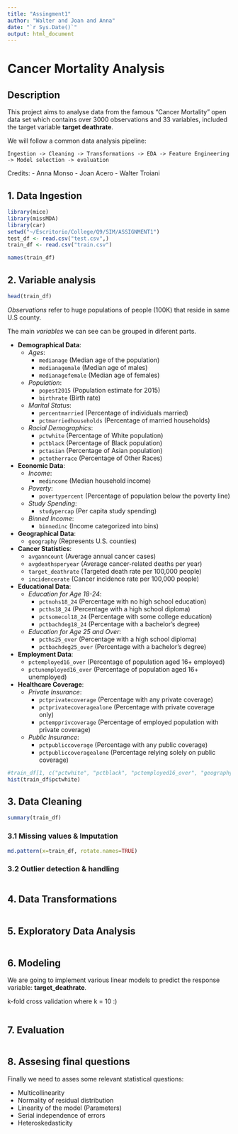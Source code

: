 ```yaml
---
title: "Assingment1"
author: "Walter and Joan and Anna"
date: "`r Sys.Date()`"
output: html_document
---
```


# Cancer Mortality Analysis

## Description 

This project aims to analyse data from the famous "Cancer Mortality" open data set which contains over 3000 observations and 33 variables, included the target variable **target deathrate**.

We will follow a common data analysis pipeline:

```
Ingestion -> Cleaning -> Transformations -> EDA -> Feature Engineering -> Model selection -> evaluation
```

Credits:
- Anna Monso
- Joan Acero
- Walter Troiani

## 1. Data Ingestion 

```r
library(mice)
library(missMDA)
library(car)
setwd("~/Escritorio/College/Q9/SIM/ASSIGNMENT1")
test_df <- read.csv("test.csv",)
train_df <- read.csv("train.csv")

names(train_df)
```

## 2. Variable analysis 


```r
head(train_df)

```

*Observations* refer to huge populations of people (100K) that reside in same U.S county. 


The main *variables* we can see can be grouped in diferent parts. 

- **Demographical Data**:
  - *Ages*: 
    - `medianage` (Median age of the population)
    - `medianagemale` (Median age of males)
    - `medianagefemale` (Median age of females)
  - *Population*: 
    - `popest2015` (Population estimate for 2015)
    - `birthrate` (Birth rate)
  - *Marital Status*: 
    - `percentmarried` (Percentage of individuals married)
    - `pctmarriedhouseholds` (Percentage of married households)
  - *Racial Demographics*: 
    - `pctwhite` (Percentage of White population)
    - `pctblack` (Percentage of Black population)
    - `pctasian` (Percentage of Asian population)
    - `pctotherrace` (Percentage of Other Races)

- **Economic Data**:
  - *Income*: 
    - `medincome` (Median household income)
  - *Poverty*: 
    - `povertypercent` (Percentage of population below the poverty line)
  - *Study Spending*: 
    - `studypercap` (Per capita study spending)
  - *Binned Income*: 
    - `binnedinc` (Income categorized into bins)

- **Geographical Data**:
  - `geography` (Represents U.S. counties)

- **Cancer Statistics**:
  - `avganncount` (Average annual cancer cases)
  - `avgdeathsperyear` (Average cancer-related deaths per year)
  - `target_deathrate` (Targeted death rate per 100,000 people)
  - `incidencerate` (Cancer incidence rate per 100,000 people)

- **Educational Data**:
  - *Education for Age 18-24*:
    - `pctnohs18_24` (Percentage with no high school education)
    - `pcths18_24` (Percentage with a high school diploma)
    - `pctsomecol18_24` (Percentage with some college education)
    - `pctbachdeg18_24` (Percentage with a bachelor's degree)
  - *Education for Age 25 and Over*:
    - `pcths25_over` (Percentage with a high school diploma)
    - `pctbachdeg25_over` (Percentage with a bachelor's degree)

- **Employment Data**:
  - `pctemployed16_over` (Percentage of population aged 16+ employed)
  - `pctunemployed16_over` (Percentage of population aged 16+ unemployed)

- **Healthcare Coverage**:
  - *Private Insurance*:
    - `pctprivatecoverage` (Percentage with any private coverage)
    - `pctprivatecoveragealone` (Percentage with private coverage only)
    - `pctempprivcoverage` (Percentage of employed population with private coverage)
  - *Public Insurance*:
    - `pctpubliccoverage` (Percentage with any public coverage)
    - `pctpubliccoveragealone` (Percentage relying solely on public coverage)
    
    
```r

#train_df[1, c("pctwhite", "pctblack", "pctemployed16_over", "geography")]
hist(train_df$pctwhite)

```

## 3. Data Cleaning

```r
summary(train_df)
```

### 3.1 Missing values & Imputation
```r
md.pattern(x=train_df, rotate.names=TRUE)
```

### 3.2 Outlier detection & handling


```r

```

## 4. Data Transformations 

```r

```

## 5. Exploratory Data Analysis

```r

```

## 6. Modeling

We are going to implement various linear models to predict the response variable: **target_deathrate**. 

k-fold cross validation where k = 10 
:)

```r

```


## 7. Evaluation

```r

```

## 8. Assesing final questions 

Finally we need to asses some relevant statistical questions:

- Multicollinearity 
- Normality of residual distribution
- Linearity of the model (Parameters)
- Serial independence of errors
- Heteroskedasticity